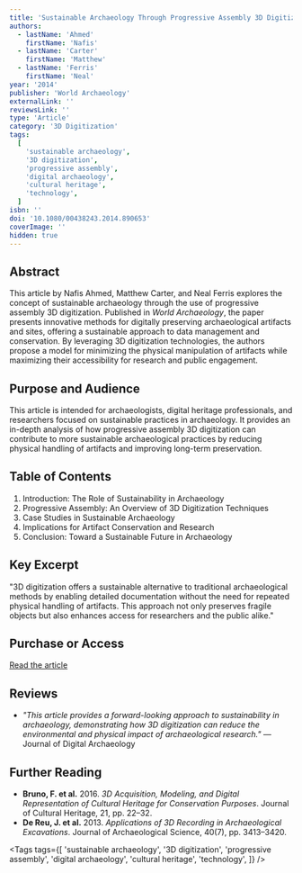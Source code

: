 ```yaml
---
title: 'Sustainable Archaeology Through Progressive Assembly 3D Digitization'
authors:
  - lastName: 'Ahmed'
    firstName: 'Nafis'
  - lastName: 'Carter'
    firstName: 'Matthew'
  - lastName: 'Ferris'
    firstName: 'Neal'
year: '2014'
publisher: 'World Archaeology'
externalLink: ''
reviewsLink: ''
type: 'Article'
category: '3D Digitization'
tags:
  [
    'sustainable archaeology',
    '3D digitization',
    'progressive assembly',
    'digital archaeology',
    'cultural heritage',
    'technology',
  ]
isbn: ''
doi: '10.1080/00438243.2014.890653'
coverImage: ''
hidden: true
---
```


## Abstract

This article by Nafis Ahmed, Matthew Carter, and Neal Ferris explores the concept of sustainable archaeology through the use of progressive assembly 3D digitization. Published in _World Archaeology_, the paper presents innovative methods for digitally preserving archaeological artifacts and sites, offering a sustainable approach to data management and conservation. By leveraging 3D digitization technologies, the authors propose a model for minimizing the physical manipulation of artifacts while maximizing their accessibility for research and public engagement.

## Purpose and Audience

This article is intended for archaeologists, digital heritage professionals, and researchers focused on sustainable practices in archaeology. It provides an in-depth analysis of how progressive assembly 3D digitization can contribute to more sustainable archaeological practices by reducing physical handling of artifacts and improving long-term preservation.

## Table of Contents

1. Introduction: The Role of Sustainability in Archaeology
2. Progressive Assembly: An Overview of 3D Digitization Techniques
3. Case Studies in Sustainable Archaeology
4. Implications for Artifact Conservation and Research
5. Conclusion: Toward a Sustainable Future in Archaeology

## Key Excerpt

"3D digitization offers a sustainable alternative to traditional archaeological methods by enabling detailed documentation without the need for repeated physical handling of artifacts. This approach not only preserves fragile objects but also enhances access for researchers and the public alike."

## Purchase or Access

[Read the article](https://www.tandfonline.com/doi/abs/10.1080/00438243.2014.890653)

## Reviews

- _"This article provides a forward-looking approach to sustainability in archaeology, demonstrating how 3D digitization can reduce the environmental and physical impact of archaeological research."_ — Journal of Digital Archaeology

## Further Reading

- **Bruno, F. et al.** 2016. _3D Acquisition, Modeling, and Digital Representation of Cultural Heritage for Conservation Purposes_. Journal of Cultural Heritage, 21, pp. 22–32.
- **De Reu, J. et al.** 2013. _Applications of 3D Recording in Archaeological Excavations_. Journal of Archaeological Science, 40(7), pp. 3413–3420.

<Tags
  tags={[
    'sustainable archaeology',
    '3D digitization',
    'progressive assembly',
    'digital archaeology',
    'cultural heritage',
    'technology',
  ]}
/>
